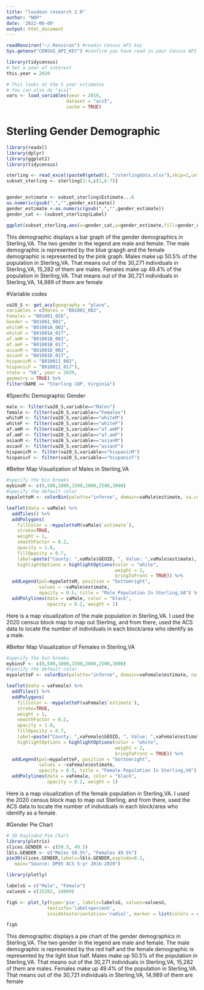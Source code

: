 ```yaml
---
title: "loudoun research 2.0"
author: "NDP"
date: '2022-06-09'
output: html_document
---
```


```r
readRenviron("~/.Renviron") #readin Census API key
Sys.getenv("CENSUS_API_KEY") #confirm you have read in your Census API key
```

```r
library(tidycensus)
# Set a year of interest
this.year = 2020

# This looks at the 5 year estimates
# You can also do "acs1"
vars <- load_variables(year = 2019,
                      dataset = "acs5",
                      cache = TRUE)
```

# Sterling Gender Demographic
```r
library(readxl)
library(dplyr)
library(ggplot2)
library(tidycensus)

sterling <- read_excel(paste0(getwd(), "/sterlingdata.xlsx"),skip=1,col_names=TRUE)
subset_sterling <- sterling[3:4,c(1,6:7)]


gender_estimate <- subset_sterling$Estimate...6
as.numeric(gsub(",","",gender_estimate))
gender_estimate <-as.numeric(gsub(",","",gender_estimate))
gender_cat <- (subset_sterling$Label)

ggplot(subset_sterling,aes(x=gender_cat,y=gender_estimate,fill=gender_cat))+geom_col()+theme(axis.text.x=element_text(face="bold"))+scale_x_discrete(limits=gender_cat)+labs(title="Gender Population",caption= "Source: DP05 ACS data 2016-2020",x="Gender",y="Population") + guides(fill = guide_legend(title = "Gender"))
```
This demographic displays a bar graph of the gender demographics in Sterling,VA. The two gender in the legend are male and female. The male demographic is represented by the blue grapgh and the female demographic is represented by the pink graph. Males make up 50.5% of the population in Sterling,VA. That means out of the 30,271 individuals in Sterling,VA, 15,282 of them are males. Females make up 49.4% of the population in Sterling,VA. That means out of the 30,721 individuals in Sterling,VA, 14,989 of them are female


#Variable codes
```r
va20_S <- get_acs(geography = "place",
variables = c(Males = "B01001_002",
Females = "B01001_026", 
Gender = "B01001_001",
whiteM = "B01001A_002",
whiteF = "B01001A_017",
af.amM = "B01001B_002",
af.amF = "B01001B_017",
asianM = "B01001D_002",
asianF = "B01001D_017",
hispanicM = "B01001I_002",
hispanicF = "B01001I_017"),
state = "VA", year = 2020,
geometry = TRUE) %>%
filter(NAME == "Sterling CDP, Virginia")
```

#Specific Demographic Gender
```r
male <- filter(va20_S,variable=="Males")
female <- filter(va20_S,variable=="Females")
whiteM <- filter(va20_S,variable=="whiteM")
whiteF <- filter(va20_S,variable=="whiteF")
af.amM <- filter(va20_S,variable=="af.amM")
af.amF <- filter(va20_S,variable=="af.amF")
asianM <- filter(va20_S,variable=="asianM")
asianF <- filter(va20_S,variable=="asianF")
hispanicM <- filter(va20_S,variable=="hispanicM")
hispanicF <- filter(va20_S,variable=="hispanicF")
```

#Better Map Visualization of Males in Sterling,VA
```r
#specify the bin breaks
mybinsM <- c(0,500,1000,1500,2000,2500,3000)
#specify the default color
mypaletteM <- colorBin(palette="inferno", domain=vaMale$estimate, na.color="transparent", bins=mybinsM)

leaflet(data = vaMale) %>%
  addTiles() %>%
  addPolygons(
    fillColor = ~mypaletteM(vaMale$`estimate`),
    stroke=TRUE,
    weight = 1,
    smoothFactor = 0.2,
    opacity = 1.0,
    fillOpacity = 0.7, 
    label=paste("County: ",vaMale$GEOID, ", Value: ",vaMale$estimate),
    highlightOptions = highlightOptions(color = "white",
                                        weight = 2,
                                        bringToFront = TRUE)) %>%
  addLegend(pal=mypaletteM, position = "bottomright",
            values = ~vaMale$estimate,
            opacity = 0.5, title = "Male Population In Sterling,VA") %>%
  addPolylines(data = vaMale, color = "black", 
               opacity = 0.2, weight = 1)

```
Here is a map visualization of the male population in Sterling,VA. I used the 2020 census block map to map out Sterling, and from there, used the ACS data to locate the number of individuals in each block/area who identify as a male.


#Better Map Visualization of Females in Sterling,VA
```r
#specify the bin breaks
mybinsF <- c(0,500,1000,1500,2000,2500,3000)
#specify the default color
mypaletteF <- colorBin(palette="inferno", domain=vaFemale$estimate, na.color="transparent", bins=mybinsF)

leaflet(data = vaFemale) %>%
  addTiles() %>%
  addPolygons(
    fillColor = ~mypaletteF(vaFemale$`estimate`),
    stroke=TRUE,
    weight = 1,
    smoothFactor = 0.2,
    opacity = 1.0,
    fillOpacity = 0.7, 
    label=paste("County: ",vaFemale$GEOID, ", Value: ",vaFemale$estimate),
    highlightOptions = highlightOptions(color = "white",
                                        weight = 2,
                                        bringToFront = TRUE)) %>%
  addLegend(pal=mypaletteF, position = "bottomright",
            values = ~vaFemale$estimate,
            opacity = 0.5, title = "Female Population In Sterling,VA") %>%
  addPolylines(data = vaFemale, color = "black", 
               opacity = 0.2, weight = 1)

```
Here is a map visualization of the female population in Sterling,VA. I used the 2020 census block map to map out Sterling, and from there, used the ACS data to locate the number of individuals in each block/area who identify as a female.

#Gender Pie Chart
```r
# 3D Exploded Pie Chart
library(plotrix)
slices.GENDER <- c(50.5, 49.5)
lbls.GENDER <- c("Males 50.5%", "Females 49.5%")
pie3D(slices.GENDER,labels=lbls.GENDER,explode=0.1,
   main="Source: DP05 ACS 5-yr 2016-2020") 

library(plotly)

labelsG = c("Male", "Female")
valuesG = c(15282, 14989)

figG <- plot_ly(type='pie', labels=labelsG, values=valuesG, 
               textinfo='label+percent',
               insidetextorientation='radial', marker = list(colors = c('20AFCC', 'F56D4F'))) %>% layout(title ='', legend=list(title=list(text='')))

figG
```

This demographic displays a pie chart of the gender demographics in Sterling,VA. The two gender in the legend are male and female. The male demographic is represented by the red half and the female demographic is represented by the light blue half. Males make up 50.5% of the population in Sterling,VA. That means out of the 30,271 individuals in Sterling,VA, 15,282 of them are males. Females make up 49.4% of the population in Sterling,VA. That means out of the 30,721 individuals in Sterling,VA, 14,989 of them are female








